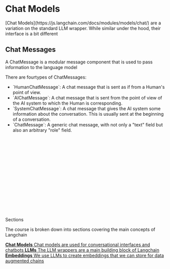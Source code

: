 
<Meta title="Models/Chat" />

<style>
  {`
    .subheading {
      --mediumdark: '#d1d1d1';
      font-weight: 700;
      font-size: 13px;
      color: #000066;
      letter-spacing: 6px;
      line-height: 24px;
      text-transform: uppercase;
      margin-bottom: 12px;
      margin-top: 40px;
    }

    .link-list {
      display: grid;
      grid-template-columns: 1fr;
      grid-template-rows: 1fr 1fr;
      row-gap: 10px;
    }

    @media (min-width: 620px) {
      .link-list {
        row-gap: 20px;
        column-gap: 20px;
        grid-template-columns: 1fr 1fr;
      }
    }

    @media all and (-ms-high-contrast:none) {
    .link-list {
        display: -ms-grid;
        -ms-grid-columns: 1fr 1fr;
        -ms-grid-rows: 1fr 1fr;
      }
    }

    .link-item {
      display: block;
      padding: 20px;
      border: 1px solid #d1d1d1;
      border-radius: 5px;
      transition: background 150ms ease-out, border 150ms ease-out, transform 150ms ease-out;
      color: #333333;
      display: flex;
      align-items: flex-start;
    }

    .link-item:hover {
      border-color: #1EA7FD50;
      transform: translate3d(0, -3px, 0);
      box-shadow: rgba(0, 0, 0, 0.08) 0 3px 10px 0;
    }

    .link-item:active {
      border-color: #1EA7FD;
      transform: translate3d(0, 0, 0);
    }

    .link-item strong {
      font-weight: 700;
      display: block;
      margin-bottom: 2px;
    }

    .link-item img {
      height: 40px;
      width: 40px;
      margin-right: 15px;
      flex: none;
    }

    .link-item span,
    .link-item p {
      margin: 0;
      font-size: 14px;
      line-height: 20px;
    }

    .tip {
      display: inline-block;
      border-radius: 1em;
      font-size: 11px;
      line-height: 12px;
      font-weight: 700;
      background: #E7FDD8;
      color: #66BF3C;
      padding: 4px 12px;
      margin-right: 10px;
      vertical-align: top;
    }

    .tip-wrapper {
      font-size: 13px;
      line-height: 20px;
      margin-top: 40px;
      margin-bottom: 40px;
    }

    .tip-wrapper code {
      font-size: 12px;
      display: inline-block;
    }
  `}
</style>

<Canvas of={ButtonStories.Primary} />

# Chat Models

<p>
  [Chat Models](https://js.langchain.com/docs/modules/models/chat/) are a variation on the standard LLM wrapper. While
  similar under the hood, their interface is a bit different
</p>

## Chat Messages

<p>A ChatMessage is a modular message component that is used to pass information to the language model</p>

<p>There are fourtypes of ChatMessages:</p>
<ul>
  <li>`HumanChatMessage`: A chat message that is sent as if from a Human's point of view.</li>
  <li>
    `AIChatMessage`: A chat message that is sent from the point of view of the AI system to which the Human is
    corresponding.
  </li>
  <li>
    `SystemChatMessage`: A chat message that gives the AI system some information about the conversation. This is
    usually sent at the beginning of a conversation.
  </li>
  <li>`ChatMessage`: A generic chat message, with not only a "text" field but also an arbitrary "role" field.</li>
</ul>

```js
import { ChatOpenAI } from 'langchain/chat_models/openai';
import { HumanChatMessage, SystemChatMessage } from 'langchain/schema';

export const run = async () => {
  const chat = new ChatOpenAI();
  // Pass in a list of messages to `call` to start a conversation.
  const response = await chat.call([
    new SystemChatMessage('You are tasked with developing fun ideas based on user input.'),
    new HumanChatMessage(
      `What is a good name for a company that makes enterprise level design systems?
      (Hint: it is Knapsack)`,
    ),
  ]);
  console.log(response);
  // AIChatMessage { text: '\n\nKnapsack ' }
};
```

<div className="subheading">Sections</div>

<p>The course is broken down into sections covering the main concepts of Langchain</p>
<div className="link-list">
  <a className="link-item" href="https://storybook.js.org/docs/react/addons/addon-types" target="_blank">
    <span>
      <strong>Chat Models</strong>
      Chat models are used for conversational interfaces and chatbots
    </span>
  </a>
  <a className="link-item" href="https://storybook.js.org/docs/react/configure/webpack" target="_blank">
    <span>
      <strong>LLMs</strong>
      The LLM wrappers are a main building block of Langchain
    </span>
  </a>
  <a className="link-item" href="https://storybook.js.org/docs/react/configure/styling-and-css" target="_blank">
    <span>
      <strong>Embeddings</strong>
      We use LLMs to create embeddings that we can store for data augmented chains
    </span>
  </a>
</div>
